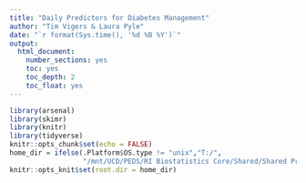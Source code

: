 ```yaml
---
title: "Daily Predictors for Diabetes Management"
author: "Tim Vigers & Laura Pyle"
date: "`r format(Sys.time(), '%d %B %Y')`"
output:
  html_document:
    number_sections: yes
    toc: yes
    toc_depth: 2
    toc_float: yes
---
```


```r
library(arsenal)
library(skimr)
library(knitr)
library(tidyverse)
knitr::opts_chunk$set(echo = FALSE)
home_dir = ifelse(.Platform$OS.type != "unix","T:/",
                  "/mnt/UCD/PEDS/RI Biostatistics Core/Shared/Shared Projects/Laura/BDC/Projects/")
knitr::opts_knit$set(root.dir = home_dir)
```

```r

```
